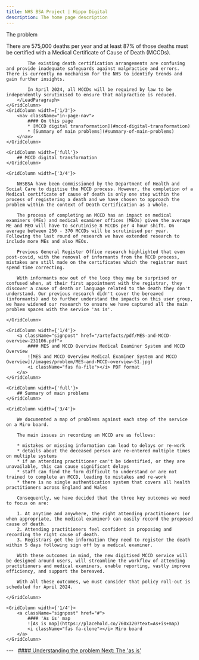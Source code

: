 ```yaml
---
title: NHS BSA Project | Hippo Digital
description: The home page description
---
```


<Heading caption='Understanding the problem' tag='h1'>The problem</Heading>

<GridRow>
    <GridColumn width={'2/3'}>
        <LeadParagraph>
            There are 575,000 deaths per year and at least 87% of those deaths must be certified with a Medical Certificate of Cause of Death (MCCDs).

            The existing death certification arrangements are confusing and provide inadequate safeguards against malpractice and errors. There is currently no mechanism for the NHS to identify trends and gain further insights.

            In April 2024, all MCCDs will be required by law to be independently scrutinised to ensure that malpractice is reduced.
        </LeadParagraph>
    </GridColumn>
    <GridColumn width={'1/3'}>
        <nav className="in-page-nav">
            #### On this page
            * [MCCD digital transformation](#mccd-digital-transformation)
            * [Summary of main problems](#summary-of-main-problems)
        </nav>
    </GridColumn>
</GridRow>

<GridRow>

    <GridColumn width={'full'}>
        ## MCCD digital transformation
    </GridColumn>

    <GridColumn width={'3/4'}>

        NHSBSA have been commissioned by the Department of Health and Social Care to digitise the MCCD process. However, the completion of a Medical certificate of cause of death is only one step within the process of registering a death and we have chosen to approach the problem within the context of Death Certification as a whole.

        The process of completing an MCCD has an impact on medical examiners (MEs) and medical examiner offices (MEOs) given the average ME and MEO will have to scrutinise 8 MCCDs per 4 hour shift. On average between 250 - 370 MCCDs will be scrutinised per year. Following the last round of research we have extended research to include more MEs and also MEOs.

        Previous General Register Office research highlighted that even post-covid, with the removal of informants from the MCCD process, mistakes are still made on the certificates which the registrar must spend time correcting.

        With informants now out of the loop they may be surprised or confused when, at their first appointment with the registrar, they discover a cause of death or language related to the death they don't understand. Our previous research didn't cover the bereaved (informants) and to further understand the impacts on this user group, we have widened our research to ensure we have captured all the main problem spaces with the service 'as is'.

    </GridColumn>

    <GridColumn width={'1/4'}>
        <a className="signpost" href="/artefacts/pdf/MES-and-MCCD-overview-231106.pdf">
            #### MES and MCCD Overview Medical Examiner System and MCCD Overview
            ![MES and MCCD Overview Medical Examiner System and MCCD Overview](/images/problem/MES-and-MCCD-overview-S1.jpg)
            <i className="fas fa-file"></i> PDF format
        </a>
    </GridColumn>

</GridRow>

<GridRow>

    <GridColumn width={'full'}>
        ## Summary of main problems
    </GridColumn>

    <GridColumn width={'3/4'}>

        We documented a map of problems against each step of the service on a Miro board.
        
        The main issues in recording an MCCD are as follows:

        * mistakes or missing information can lead to delays or re-work
        * details about the deceased person are re-entered multiple times on multiple systems
        * if an attending practitioner can't be identified, or they are unavailable, this can cause significant delays
        * staff can find the form difficult to understand or are not trained to complete an MCCD, leading to mistakes and re-work
        * there is no single authentication system that covers all health practitioners across England and Wales

        Consequently, we have decided that the three key outcomes we need to focus on are:

        1. At anytime and anywhere, the right attending practitioners (or when appropriate, the medical examiner) can easily record the proposed cause of death.
        2. Attending practitioners feel confident in proposing and recording the right cause of death.
        3. Registrars get the information they need to register the death within 5 days following sign off by a medical examiner.

        With these outcomes in mind, the new digitised MCCD service will be designed around users, will streamline the workflow of attending practitioners and medical examiners, enable reporting, vastly improve efficiency, and support the bereaved.

        With all these outcomes, we must consider that policy roll-out is scheduled for April 2024.

    </GridColumn>

    <GridColumn width={'1/4'}>
        <a className="signpost" href="#">
            #### 'As is' map
            ![As is map](https://placehold.co/760x320?text=As+is+map)
            <i className="fas fa-clone"></i> Miro board
        </a>
    </GridColumn>

</GridRow>

<GridRow>
    <GridColumn width={'full'}>
        ---
    </GridColumn>
</GridRow>
<GridRow>
    <GridColumn width={'1/2'}>
        &nbsp;
    </GridColumn>
    <GridColumn width={'1/2'}>
        <a className="next-page" href="/understanding/as-is">
            #### Understanding the problem
            Next: <span>The 'as is'</span>
        </a>
    </GridColumn>
</GridRow>